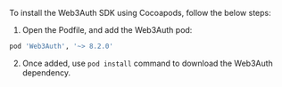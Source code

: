 To install the Web3Auth SDK using Cocoapods, follow the below steps:

1. Open the Podfile, and add the Web3Auth pod:

```sh
pod 'Web3Auth', '~> 8.2.0'
```

2. Once added, use `pod install` command to download the Web3Auth dependency.
